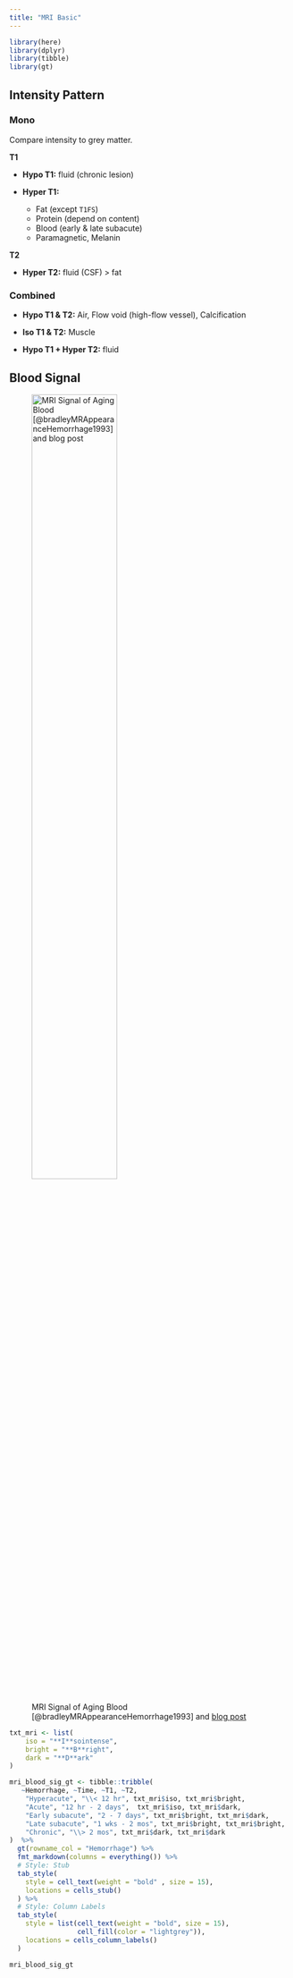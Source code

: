```yaml
---
title: "MRI Basic"
---
```


```r
library(here)
library(dplyr)
library(tibble)
library(gt)
```

## Intensity Pattern

### Mono

Compare intensity to grey matter.

[**T1**]{.blue}

-   **Hypo T1:** fluid (chronic lesion)

-   **Hyper T1:** 
    -   Fat (except `T1FS`)
    -   Protein (depend on content)
    -   Blood (early & late subacute)
    -   Paramagnetic, Melanin

[**T2**]{.blue}

-   **Hyper T2:** fluid (CSF) > fat   


### Combined


-   **Hypo T1 & T2:** Air, Flow void (high-flow vessel), Calcification



-   **Iso T1 & T2:** Muscle




-   **Hypo T1 + Hyper T2:** fluid





## Blood Signal

![MRI Signal of Aging Blood [@bradleyMRAppearanceHemorrhage1993] and [blog post](https://limpeter-mriblog.blogspot.com/2009/12/mr-signal-intensity-of-aging-blood.html)](../img/neuro/MRI-signal-blood.png){#fig-mri-sig-blood width="60%"}


```r
txt_mri <- list(
    iso = "**I**sointense",
    bright = "**B**right",
    dark = "**D**ark"
)
```

```r
mri_blood_sig_gt <- tibble::tribble(
   ~Hemorrhage, ~Time, ~T1, ~T2,
    "Hyperacute", "\\< 12 hr", txt_mri$iso, txt_mri$bright,
    "Acute", "12 hr - 2 days",  txt_mri$iso, txt_mri$dark,
    "Early subacute", "2 - 7 days", txt_mri$bright, txt_mri$dark,
    "Late subacute", "1 wks - 2 mos", txt_mri$bright, txt_mri$bright,
    "Chronic", "\\> 2 mos", txt_mri$dark, txt_mri$dark
)  %>% 
  gt(rowname_col = "Hemorrhage") %>% 
  fmt_markdown(columns = everything()) %>% 
  # Style: Stub
  tab_style(
    style = cell_text(weight = "bold" , size = 15),
    locations = cells_stub()
  ) %>% 
  # Style: Column Labels
  tab_style(
    style = list(cell_text(weight = "bold", size = 15), 
                 cell_fill(color = "lightgrey")),
    locations = cells_column_labels()
  )

mri_blood_sig_gt
```
